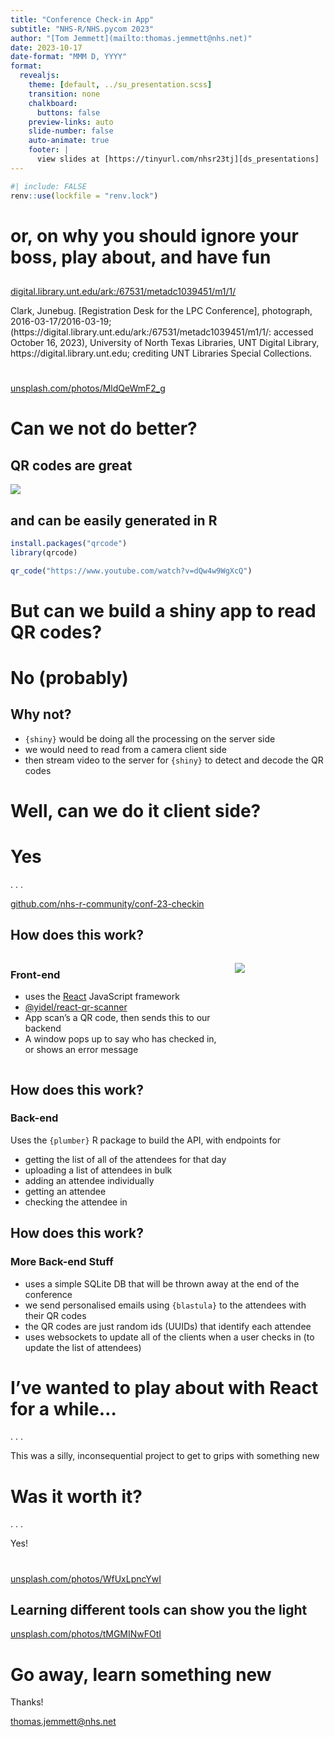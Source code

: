 ---
title: "Conference Check-in App"
subtitle: "NHS-R/NHS.pycom 2023"
author: "[Tom Jemmett](mailto:thomas.jemmett@nhs.net)"
date: 2023-10-17
date-format: "MMM D, YYYY"
format:
  revealjs:
    theme: [default, ../su_presentation.scss]
    transition: none
    chalkboard:
      buttons: false
    preview-links: auto
    slide-number: false
    auto-animate: true
    footer: |
      view slides at [https://tinyurl.com/nhsr23tj][ds_presentations]
---

```{r lockfile}
#| include: FALSE
renv::use(lockfile = "renv.lock")
```


[ds_presentations]: https://the-strategy-unit.github.io/data_science/presentations/2023-10-17_conference-check-in-app

# or, on why you should [ignore]{.yellow} your boss, [play]{.yellow} about, and [have fun]{.yellow} {.inverse}

## {background-image="1.jpg"}

:::{.footer}
[digital.library.unt.edu/ark:/67531/metadc1039451/m1/1/](https://digital.library.unt.edu/ark:/67531/metadc1039451/m1/1/)
:::

:::{.notes}
 Clark, Junebug. [Registration Desk for the LPC Conference], photograph, 2016-03-17/2016-03-19; (https://digital.library.unt.edu/ark:/67531/metadc1039451/m1/1/: accessed October 16, 2023), University of North Texas Libraries, UNT Digital Library, https://digital.library.unt.edu; crediting UNT Libraries Special Collections. 
:::

# {background-image="2.jpg"}

:::{.footer}
[unsplash.com/photos/MldQeWmF2_g](https://unsplash.com/photos/MldQeWmF2_g)
:::

# Can we not do better?

## QR codes are great

![](3.png){fig-align="center"}

## and can be easily generated in R

```r
install.packages("qrcode")
library(qrcode)

qr_code("https://www.youtube.com/watch?v=dQw4w9WgXcQ")
```

# But can we build a shiny app to read QR codes? {.inverse}

# No (probably)

## Why not?

- `{shiny}` would be doing all the processing on the server side
- we would need to read from a camera client side
- then stream video to the server for `{shiny}` to detect and decode the QR codes

# Well, can we do it client side? {.inverse}

# Yes

. . .

[github.com/nhs-r-community/conf-23-checkin](https://github.com/nhs-r-community/conf-23-checkin)

## How does this work?

:::{.columns}

::::{.column width=70%}
### Front-end
:::{.incremental}
- uses the [React](https://react.dev) JavaScript framework
- [@yidel/react-qr-scanner](https://github.com/yudielcurbelo/react-qr-scanner)
- App scan's a QR code, then sends this to our backend
- A window pops up to say who has checked in, or shows an error message
:::
::::

::::{.column width=30%}
![](4.png)
::::

:::

## How does this work?

### Back-end

Uses the `{plumber}` R package to build the API, with endpoints for

- getting the list of all of the attendees for that day
- uploading a list of attendees in bulk
- adding an attendee individually
- getting an attendee
- checking the attendee in


## How does this work?

### More Back-end Stuff

- uses a simple SQLite DB that will be thrown away at the end of the conference
- we send personalised emails using `{blastula}` to the attendees with their QR codes
- the QR codes are just random ids (UUIDs) that identify each attendee
- uses websockets to update all of the clients when a user checks in (to update the list of attendees)

# I've wanted to play about with React for a while... {.inverse}

. . .

This was a silly, inconsequential project to get to grips with something new

# Was it worth it? {.inverse}

. . .

Yes!

# {background-image=5.jpg}

:::{.footer}
[unsplash.com/photos/WfUxLpncYwI](https://unsplash.com/photos/WfUxLpncYwI)
:::

## Learning different tools can show you the light {background-image=6.jpg}

:::{.footer}
[unsplash.com/photos/tMGMINwFOtI](https://unsplash.com/photos/tMGMINwFOtI)
:::

# Go away, learn something new {.inverse}

Thanks!

[thomas.jemmett@nhs.net](mailto:thomas.jemmett@nhs.net)
